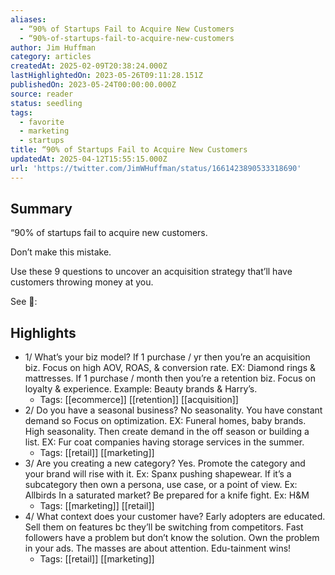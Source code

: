 ```yaml
---
aliases:
  - “90% of Startups Fail to Acquire New Customers
  - “90%-of-startups-fail-to-acquire-new-customers
author: Jim Huffman
category: articles
createdAt: 2025-02-09T20:38:24.000Z
lastHighlightedOn: 2023-05-26T09:11:28.151Z
publishedOn: 2023-05-24T00:00:00.000Z
source: reader
status: seedling
tags:
  - favorite
  - marketing
  - startups
title: “90% of Startups Fail to Acquire New Customers
updatedAt: 2025-04-12T15:55:15.000Z
url: 'https://twitter.com/JimWHuffman/status/1661423890533318690'
---
```

## Summary

“90% of startups fail to acquire new customers.

Don’t make this mistake.

Use these 9 questions to uncover an acquisition strategy that’ll have customers throwing money at you.

See 🧵:

## Highlights

- 1/ What’s your biz model?
  If 1 purchase / yr then you’re an acquisition biz. Focus on high AOV, ROAS, & conversion rate. EX: Diamond rings & mattresses.
  If 1 purchase / month then you’re a retention biz. Focus on loyalty & experience. Example: Beauty brands & Harry’s.
    - Tags: [[ecommerce]] [[retention]] [[acquisition]]
- 2/ Do you have a seasonal business?
  No seasonality. You have constant demand so Focus on optimization. EX: Funeral homes, baby brands.
  High seasonality. Then create demand in the off season or building a list. EX: Fur coat companies having storage services in the summer.
    - Tags: [[retail]] [[marketing]]
- 3/ Are you creating a new category?
  Yes. Promote the category and your brand will rise with it. Ex: Spanx pushing shapewear.
  If it’s a subcategory then own a persona, use case, or a point of view. Ex: Allbirds
  In a saturated market? Be prepared for a knife fight. Ex: H&M
    - Tags: [[marketing]] [[retail]]
- 4/ What context does your customer have?
  Early adopters are educated. Sell them on features bc they’ll be switching from competitors.
  Fast followers have a problem but don’t know the solution. Own the problem in your ads.
  The masses are about attention. Edu-tainment wins!
    - Tags: [[retail]] [[marketing]]

